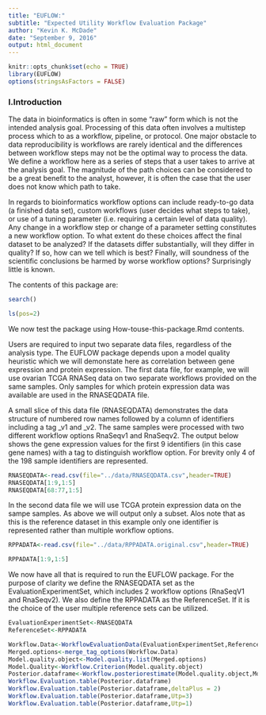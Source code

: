 ```yaml
---
title: "EUFLOW:"
subtitle: "Expected Utility Workflow Evaluation Package"
author: "Kevin K. McDade"
date: "September 9, 2016"
output: html_document
---
```


```r
knitr::opts_chunk$set(echo = TRUE)
library(EUFLOW)
options(stringsAsFactors = FALSE)

```
### I.Introduction

The data in bioinformatics is often in some “raw” form which is not the intended analysis goal. Processing of this data often involves a multistep process which to as a workflow, pipeline, or protocol.  One major obstacle to data reproducibility is workflows are rarely identical and the differences between workflow steps may not be the optimal way to process the data. We define a workflow here as a series of steps that a user takes to arrive at the analysis goal. The magnitude of the path choices can be considered to be a great benefit to the analyst, however, it is often the case that the user does not know which path to take.   

In regards to bioinformatics workflow options can include ready-to-go data (a finished data set), custom workflows (user decides what steps to take), or use of a tuning parameter (i.e. requiring a certain level of data quality).  Any change in a workflow step or change of a parameter setting constitutes a new workflow option.  To what extent do these choices affect the final dataset to be analyzed? If the datasets differ substantially, will they differ in quality? If so, how can we tell which is best?  Finally, will soundness of the scientific conclusions be harmed by worse workflow options? Surprisingly little is known.  




The contents of this package are:
```r
search() 

```

```r
ls(pos=2)
```

We now test the package using How-touse-this-package.Rmd contents.

Users are required to input two separate data files, regardless of the analysis type. The EUFLOW package depends upon a model quality heuristic which we will demonstate here as correlation between gene expression and protein expression. The first data file, for example, we will use ovarian TCGA RNASeq data on two separate workflows provided on the same samples. Only samples for which protein expression data was available are used in the RNASEQDATA file.

A small slice of this data file (RNASEQDATA) demonstrates the data structure of numbered row names followed by a column of identifiers including a tag _v1 and _v2. The same samples were processed with two different workflow options RnaSeqv1 and RnaSeqv2. The output below shows the gene expression values for the first 9 identifiers (in this case gene names) with a tag to distinguish workflow option. For brevity only 4 of the 198 sample identifiers are represented.


```r
RNASEQDATA<-read.csv(file="../data/RNASEQDATA.csv",header=TRUE)
RNASEQDATA[1:9,1:5]
RNASEQDATA[68:77,1:5]
```

In the second data file we will use TCGA protein expression data on the sampe samples. As above we will output only a subset. Alos note that as this is the reference dataset in this example only one identifier is represented rather than multiple workflow options.   
```r
RPPADATA<-read.csv(file="../data/RPPADATA.original.csv",header=TRUE)

RPPADATA[1:9,1:5]
```
We now have all that is required to run the EUFLOW package. For the purpose of clarity we define the RNASEQDATA set as the EvaluationExperimentSet, which includes 2 workflow options (RnaSeqV1 and RnaSeqv2). We also define the RPPADATA as the ReferenceSet. If it is the choice of the user multiple reference sets can be utilized. 

```r

EvaluationExperimentSet<-RNASEQDATA
ReferenceSet<-RPPADATA
```

```r

Workflow.Data<-WorkflowEvaluationData(EvaluationExperimentSet,ReferenceSet)
Merged.options<-merge_tag_options(Workflow.Data)
Model.quality.object<-Model.quality.list(Merged.options)
Model.Quality<-Workflow.Criterion(Model.quality.object)
Posterior.dataframe<-Workflow.posteriorestimate(Model.quality.object,Model.Quality)
Workflow.Evaluation.table(Posterior.dataframe)
Workflow.Evaluation.table(Posterior.dataframe,deltaPlus = 2)
Workflow.Evaluation.table(Posterior.dataframe,Utp=3)
Workflow.Evaluation.table(Posterior.dataframe,Utp=1)
```
